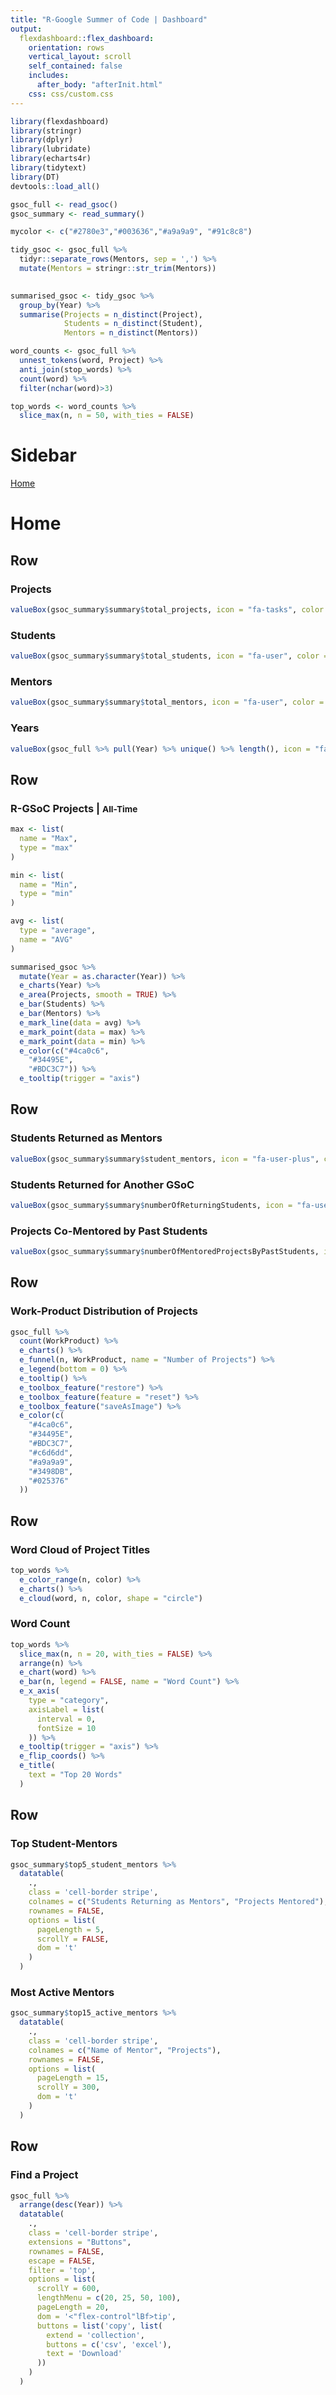 ```yaml
---
title: "R-Google Summer of Code | Dashboard"
output: 
  flexdashboard::flex_dashboard:
    orientation: rows
    vertical_layout: scroll
    self_contained: false
    includes:
      after_body: "afterInit.html"
    css: css/custom.css
---
```


```r
library(flexdashboard)
library(stringr)
library(dplyr)
library(lubridate)
library(echarts4r)
library(tidytext)
library(DT)
devtools::load_all()
```

```r
gsoc_full <- read_gsoc()
gsoc_summary <- read_summary()

mycolor <- c("#2780e3","#003636","#a9a9a9", "#91c8c8")
```


```r
tidy_gsoc <- gsoc_full %>%
  tidyr::separate_rows(Mentors, sep = ',') %>%
  mutate(Mentors = stringr::str_trim(Mentors))
  

summarised_gsoc <- tidy_gsoc %>% 
  group_by(Year) %>% 
  summarise(Projects = n_distinct(Project),
            Students = n_distinct(Student),
            Mentors = n_distinct(Mentors))

word_counts <- gsoc_full %>% 
  unnest_tokens(word, Project) %>% 
  anti_join(stop_words) %>% 
  count(word) %>% 
  filter(nchar(word)>3)

top_words <- word_counts %>% 
  slice_max(n, n = 50, with_ties = FALSE)
```

Sidebar {.sidebar data-width=200}
=====================================

<div class="sidebar-pages">
<a class="navlink" href="#home" data-toggle="tab" aria-expanded="false"><i class="fa fa-home"></i> Home</a>
</div>

Home
=====================================

Row
-------------------------------------

### Projects

```r
valueBox(gsoc_summary$summary$total_projects, icon = "fa-tasks", color = "#435f9c")
```

### Students

```r
valueBox(gsoc_summary$summary$total_students, icon = "fa-user", color = "#0586c4")
```

### Mentors

```r
valueBox(gsoc_summary$summary$total_mentors, icon = "fa-user", color = "#435f9c")
```

### Years

```r
valueBox(gsoc_full %>% pull(Year) %>% unique() %>% length(), icon = "fa-calendar", color = "#0586c4")
```

Row
-----------------------------------------------------------------------

### R-GSoC Projects | <small>All-Time</small>

```r
max <- list(
  name = "Max",
  type = "max"
)

min <- list(
  name = "Min",
  type = "min"
)

avg <- list(
  type = "average",
  name = "AVG"
)

summarised_gsoc %>% 
  mutate(Year = as.character(Year)) %>% 
  e_charts(Year) %>% 
  e_area(Projects, smooth = TRUE) %>% 
  e_bar(Students) %>% 
  e_bar(Mentors) %>% 
  e_mark_line(data = avg) %>% 
  e_mark_point(data = max) %>% 
  e_mark_point(data = min) %>% 
  e_color(c("#4ca0c6",
    "#34495E",
    "#BDC3C7")) %>% 
  e_tooltip(trigger = "axis")

```

Row
-----------------------------------------------------------------------

### Students Returned as Mentors

```r
valueBox(gsoc_summary$summary$student_mentors, icon = "fa-user-plus", color = "#435f9c")
```

### Students Returned for Another GSoC

```r
valueBox(gsoc_summary$summary$numberOfReturningStudents, icon = "fa-user-plus", color = "#0586c4")
```

### Projects Co-Mentored by Past Students

```r
valueBox(gsoc_summary$summary$numberOfMentoredProjectsByPastStudents, icon = "fa-tasks", color = "#435f9c")
```

Row
-----------------------------------------------------------------------

### Work-Product Distribution of Projects

```r
gsoc_full %>% 
  count(WorkProduct) %>% 
  e_charts() %>% 
  e_funnel(n, WorkProduct, name = "Number of Projects") %>% 
  e_legend(bottom = 0) %>% 
  e_tooltip() %>% 
  e_toolbox_feature("restore") %>%
  e_toolbox_feature(feature = "reset") %>%
  e_toolbox_feature("saveAsImage") %>% 
  e_color(c(
    "#4ca0c6",
    "#34495E",
    "#BDC3C7",
    "#c6d6dd",
    "#a9a9a9",
    "#3498DB",
    "#025376"
  ))
```

Row
-----------------------------------------------------------------------

### Word Cloud of Project Titles

```r
top_words %>% 
  e_color_range(n, color) %>% 
  e_charts() %>% 
  e_cloud(word, n, color, shape = "circle")
```

### Word Count

```r
top_words %>% 
  slice_max(n, n = 20, with_ties = FALSE) %>%
  arrange(n) %>% 
  e_chart(word) %>% 
  e_bar(n, legend = FALSE, name = "Word Count") %>% 
  e_x_axis(
    type = "category",
    axisLabel = list(
      interval = 0,
      fontSize = 10 
    )) %>% 
  e_tooltip(trigger = "axis") %>% 
  e_flip_coords() %>% 
  e_title(
    text = "Top 20 Words"
  )
```


Row
-----------------------------------------------------------------------

### Top Student-Mentors

```r
gsoc_summary$top5_student_mentors %>% 
  datatable(
    .,
    class = 'cell-border stripe',
    colnames = c("Students Returning as Mentors", "Projects Mentored"),
    rownames = FALSE,
    options = list(
      pageLength = 5,
      scrollY = FALSE,
      dom = 't'
    )
  )
```

### Most Active Mentors

```r
gsoc_summary$top15_active_mentors %>%
  datatable(
    .,
    class = 'cell-border stripe',
    colnames = c("Name of Mentor", "Projects"),
    rownames = FALSE,
    options = list(
      pageLength = 15,
      scrollY = 300,
      dom = 't'
    )
  )
```


Row
-----------------------------------------------------------------------

### Find a Project

```r
gsoc_full %>%
  arrange(desc(Year)) %>% 
  datatable(
    .,
    class = 'cell-border stripe',
    extensions = "Buttons",
    rownames = FALSE,
    escape = FALSE,
    filter = 'top',
    options = list(
      scrollY = 600,
      lengthMenu = c(20, 25, 50, 100),
      pageLength = 20,
      dom = '<"flex-control"lBf>tip',
      buttons = list('copy', list(
        extend = 'collection',
        buttons = c('csv', 'excel'),
        text = 'Download'
      ))
    )
  )
```
